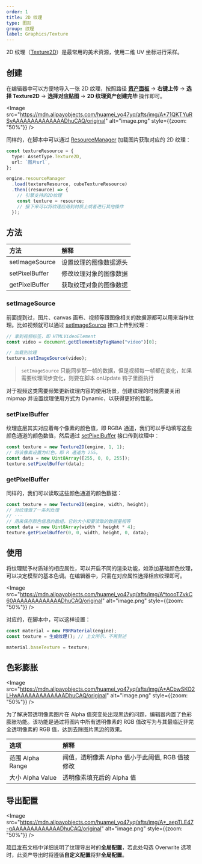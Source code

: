 ```yaml
---
order: 1
title: 2D 纹理
type: 图形
group: 纹理
label: Graphics/Texture
---
```


2D 纹理（[Texture2D](/apis/core/#Texture2D)）是最常用的美术资源，使用二维 UV 坐标进行采样。

## 创建

在编辑器中可以方便地导入一张 2D 纹理，按照路径 **[资产面板](/docs/assets/interface)** -> **右键上传** -> **选择 Texture2D** -> **选择对应贴图** -> **2D 纹理资产创建完毕** 操作即可。

<Image src="https://mdn.alipayobjects.com/huamei_yo47yq/afts/img/A*71QKTYuRSyAAAAAAAAAAAAAADhuCAQ/original" alt="image.png" style={{zoom: "50%"}} />

同样的，在脚本中可以通过 [ResourceManager](/apis/core/#ResourceManager) 加载图片获取对应的 2D 纹理：

```typescript
const textureResource = {
  type: AssetType.Texture2D,
  url: `图片url`,
};

engine.resourceManager
  .load(textureResource, cubeTextureResource)
  .then((resource) => {
    // 引擎支持的2D纹理
    const texture = resource;
    // 接下来可以将纹理应用到材质上或者进行其他操作
  });
```

## 方法

| 方法           | 解释                   |
| :------------- | :--------------------- |
| setImageSource | 设置纹理的图像数据源头 |
| setPixelBuffer | 修改纹理对象的图像数据 |
| getPixelBuffer | 获取纹理对象的图像数据 |

### setImageSource

前面提到过，图片、canvas 画布、视频等跟图像相关的数据源都可以用来当作纹理。比如视频就可以通过 [setImageSource](/apis/core/#Texture2D-setImageSource) 接口上传到纹理：

```typescript
// 拿到视频标签，即 HTMLVideoElement
const video = document.getElementsByTagName("video")[0];

// 加载到纹理
texture.setImageSource(video);
```

> `setImageSource` 只能同步那一帧的数据，但是视频每一帧都在变化，如果需要纹理同步变化，则要在脚本 onUpdate 钩子里面执行

对于视频这类需要频繁更新纹理内容的使用场景，创建纹理的时候需要关闭 mipmap 并设置纹理使用方式为 Dynamic，以获得更好的性能。

### setPixelBuffer

纹理底层其实对应着每个像素的颜色值，即 RGBA 通道，我们可以手动填写这些颜色通道的颜色数值，然后通过 [setPixelBuffer](/apis/core/#Texture2D-setPixelBuffer) 接口传到纹理中：

```typescript
const texture = new Texture2D(engine, 1, 1);
// 将该像素设置为红色，即 R 通道为 255。
const data = new Uint8Array([255, 0, 0, 255]);
texture.setPixelBuffer(data);
```

### getPixelBuffer

同样的，我们可以读取这些颜色通道的颜色数据：

```typescript
const texture = new Texture2D(engine, width, height);
// 对纹理做了一系列处理
// ···
// 用来保存颜色信息的数组，它的大小和要读取的数据量相等
const data = new Uint8Array(width * height * 4);
texture.getPixelBuffer(0, 0, width, height, 0, data);
```

## 使用

将纹理赋予材质球的相应属性，可以开启不同的渲染功能，如添加基础颜色纹理，可以决定模型的基本色调。在编辑器中，只需在对应属性选择相应纹理即可。

<Image src="https://mdn.alipayobjects.com/huamei_yo47yq/afts/img/A*toooTZvkC60AAAAAAAAAAAAADhuCAQ/original" alt="image.png" style={{zoom: "50%"}} />

对应的，在脚本中，可以这样设置：

```typescript
const material = new PBRMaterial(engine);
const texture = 生成纹理(); // 上文所示，不再赘述

material.baseTexture = texture;
```

## 色彩膨胀

<Image src="https://mdn.alipayobjects.com/huamei_yo47yq/afts/img/A*ACbwSKO2LHwAAAAAAAAAAAAADhuCAQ/original" alt="image.png" style={{zoom: "50%"}} />

为了解决带透明像素图片在 Alpha 值突变处出现黑边的问题，编辑器内置了色彩膨胀功能。该功能是通过将图片中所有透明像素的 RGB 值改写为与其最临近非完全透明像素的 RGB 值，达到去除图片黑边的效果。

| 选项             | 解释                                            |
| :--------------- | :---------------------------------------------- |
| 范围 Alpha Range | 阈值，透明像素 Alpha 值小于此阈值, RGB 值被修改 |
| 大小 Alpha Value | 透明像素填充后的 Alpha 值                       |

## 导出配置

<Image src="https://mdn.alipayobjects.com/huamei_yo47yq/afts/img/A*_aepTLE47-gAAAAAAAAAAAAADhuCAQ/original" alt="image.png" style={{zoom: "50%"}} />

[项目发布](/docs/platform/platform)文档中详细说明了纹理导出时的**全局配置**，若此处勾选 Overwrite 选项时，此资产导出时将遵循**自定义配置**将非**全局配置**。
